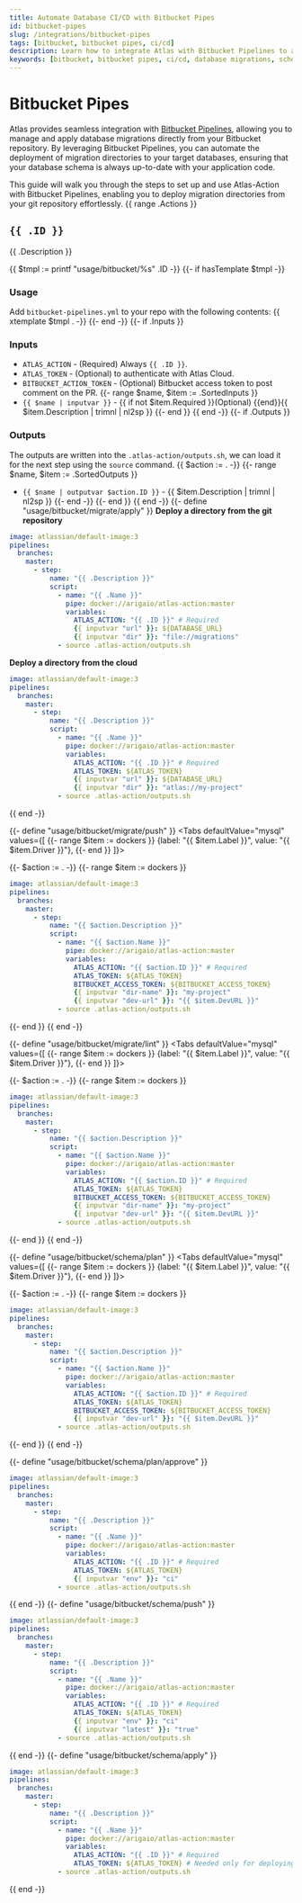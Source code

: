 ```yaml
---
title: Automate Database CI/CD with Bitbucket Pipes
id: bitbucket-pipes
slug: /integrations/bitbucket-pipes
tags: [bitbucket, bitbucket pipes, ci/cd]
description: Learn how to integrate Atlas with Bitbucket Pipelines to automate database migrations, schema validation, and CI/CD workflows. Supports MySQL, Postgres, SQL Server, and more.
keywords: [bitbucket, bitbucket pipes, ci/cd, database migrations, schema validation, atlas action, continuous integration, continuous deployment]
---
```



# Bitbucket Pipes

Atlas provides seamless integration with [Bitbucket Pipelines](https://www.atlassian.com/software/bitbucket/features/pipelines), allowing you to manage and apply database migrations directly from your Bitbucket repository.
By leveraging Bitbucket Pipelines, you can automate the deployment of migration directories to your target databases, ensuring that your database schema is always up-to-date with your application code.

This guide will walk you through the steps to set up and use Atlas-Action with Bitbucket Pipelines, enabling you to deploy migration directories from your git repository effortlessly.
{{ range .Actions }}
## `{{ .ID }}`

{{ .Description }}

{{ $tmpl := printf "usage/bitbucket/%s" .ID -}}
{{- if hasTemplate $tmpl -}}
### Usage

Add `bitbucket-pipelines.yml` to your repo with the following contents:
{{ xtemplate $tmpl . -}}
{{- end -}}
{{- if .Inputs }}
### Inputs

* `ATLAS_ACTION` - (Required) Always `{{ .ID }}`.
* `ATLAS_TOKEN` - (Optional) to authenticate with Atlas Cloud.
* `BITBUCKET_ACTION_TOKEN` - (Optional) Bitbucket access token to post comment on the PR.
{{- range $name, $item := .SortedInputs }}
* `{{ $name | inputvar }}` - {{ if not $item.Required }}(Optional) {{end}}{{ $item.Description | trimnl | nl2sp }}
{{- end }}
{{ end -}}
{{- if .Outputs }}
### Outputs

The outputs are written into the `.atlas-action/outputs.sh`, we can load it for the next step using the `source` command.
{{ $action := . -}}
{{- range $name, $item := .SortedOutputs }}
* `{{ $name | outputvar $action.ID }}` - {{ $item.Description | trimnl | nl2sp }}
{{- end -}}
{{- end }}
{{ end -}}
{{- define "usage/bitbucket/migrate/apply" }}
**Deploy a directory from the git repository**
```yaml
image: atlassian/default-image:3
pipelines:
  branches:
    master:
      - step:
          name: "{{ .Description }}"
          script:
            - name: "{{ .Name }}"
              pipe: docker://arigaio/atlas-action:master
              variables:
                ATLAS_ACTION: "{{ .ID }}" # Required
                {{ inputvar "url" }}: ${DATABASE_URL}
                {{ inputvar "dir" }}: "file://migrations"
            - source .atlas-action/outputs.sh
```

**Deploy a directory from the cloud**
```yaml
image: atlassian/default-image:3
pipelines:
  branches:
    master:
      - step:
          name: "{{ .Description }}"
          script:
            - name: "{{ .Name }}"
              pipe: docker://arigaio/atlas-action:master
              variables:
                ATLAS_ACTION: "{{ .ID }}" # Required
                ATLAS_TOKEN: ${ATLAS_TOKEN}
                {{ inputvar "url" }}: ${DATABASE_URL}
                {{ inputvar "dir" }}: "atlas://my-project"
            - source .atlas-action/outputs.sh
```

{{ end -}}

{{- define "usage/bitbucket/migrate/push" }}
<Tabs
defaultValue="mysql"
values={[
{{- range $item := dockers }}
  {label: "{{ $item.Label }}", value: "{{ $item.Driver }}"},
{{- end }}
]}>

{{- $action := . -}}
{{- range $item := dockers }}
<TabItem value="{{ $item.Driver }}">

```yaml
image: atlassian/default-image:3
pipelines:
  branches:
    master:
      - step:
          name: "{{ $action.Description }}"
          script:
            - name: "{{ $action.Name }}"
              pipe: docker://arigaio/atlas-action:master
              variables:
                ATLAS_ACTION: "{{ $action.ID }}" # Required
                ATLAS_TOKEN: ${ATLAS_TOKEN}
                BITBUCKET_ACCESS_TOKEN: ${BITBUCKET_ACCESS_TOKEN}
                {{ inputvar "dir-name" }}: "my-project"
                {{ inputvar "dev-url" }}: "{{ $item.DevURL }}"
            - source .atlas-action/outputs.sh
```

</TabItem>
{{- end }}
</Tabs>
{{ end -}}

{{- define "usage/bitbucket/migrate/lint" }}
<Tabs
defaultValue="mysql"
values={[
{{- range $item := dockers }}
  {label: "{{ $item.Label }}", value: "{{ $item.Driver }}"},
{{- end }}
]}>

{{- $action := . -}}
{{- range $item := dockers }}
<TabItem value="{{ $item.Driver }}">

```yaml
image: atlassian/default-image:3
pipelines:
  branches:
    master:
      - step:
          name: "{{ $action.Description }}"
          script:
            - name: "{{ $action.Name }}"
              pipe: docker://arigaio/atlas-action:master
              variables:
                ATLAS_ACTION: "{{ $action.ID }}" # Required
                ATLAS_TOKEN: ${ATLAS_TOKEN}
                BITBUCKET_ACCESS_TOKEN: ${BITBUCKET_ACCESS_TOKEN}
                {{ inputvar "dir-name" }}: "my-project"
                {{ inputvar "dev-url" }}: "{{ $item.DevURL }}"
            - source .atlas-action/outputs.sh
```

</TabItem>
{{- end }}
</Tabs>
{{ end -}}

{{- define "usage/bitbucket/schema/plan" }}
<Tabs
defaultValue="mysql"
values={[
{{- range $item := dockers }}
  {label: "{{ $item.Label }}", value: "{{ $item.Driver }}"},
{{- end }}
]}>

{{- $action := . -}}
{{- range $item := dockers }}
<TabItem value="{{ $item.Driver }}">

```yaml
image: atlassian/default-image:3
pipelines:
  branches:
    master:
      - step:
          name: "{{ $action.Description }}"
          script:
            - name: "{{ $action.Name }}"
              pipe: docker://arigaio/atlas-action:master
              variables:
                ATLAS_ACTION: "{{ $action.ID }}" # Required
                ATLAS_TOKEN: ${ATLAS_TOKEN}
                BITBUCKET_ACCESS_TOKEN: ${BITBUCKET_ACCESS_TOKEN}
                {{ inputvar "dev-url" }}: "{{ $item.DevURL }}"
            - source .atlas-action/outputs.sh
```

</TabItem>
{{- end }}
</Tabs>
{{ end -}}

{{- define "usage/bitbucket/schema/plan/approve" }}
```yaml
image: atlassian/default-image:3
pipelines:
  branches:
    master:
      - step:
          name: "{{ .Description }}"
          script:
            - name: "{{ .Name }}"
              pipe: docker://arigaio/atlas-action:master
              variables:
                ATLAS_ACTION: "{{ .ID }}" # Required
                ATLAS_TOKEN: ${ATLAS_TOKEN}
                {{ inputvar "env" }}: "ci"
            - source .atlas-action/outputs.sh
```

{{ end -}}
{{- define "usage/bitbucket/schema/push" }}
```yaml
image: atlassian/default-image:3
pipelines:
  branches:
    master:
      - step:
          name: "{{ .Description }}"
          script:
            - name: "{{ .Name }}"
              pipe: docker://arigaio/atlas-action:master
              variables:
                ATLAS_ACTION: "{{ .ID }}" # Required
                ATLAS_TOKEN: ${ATLAS_TOKEN}
                {{ inputvar "env" }}: "ci"
                {{ inputvar "latest" }}: "true"
            - source .atlas-action/outputs.sh
```

{{ end -}}
{{- define "usage/bitbucket/schema/apply" }}
```yaml
image: atlassian/default-image:3
pipelines:
  branches:
    master:
      - step:
          name: "{{ .Description }}"
          script:
            - name: "{{ .Name }}"
              pipe: docker://arigaio/atlas-action:master
              variables:
                ATLAS_ACTION: "{{ .ID }}" # Required
                ATLAS_TOKEN: ${ATLAS_TOKEN} # Needed only for deploying a schema from Atlas Cloud.
            - source .atlas-action/outputs.sh
```

{{ end -}}